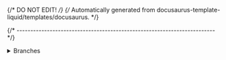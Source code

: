 {/* DO NOT EDIT! */}
{/* Automatically generated from docusaurus-template-liquid/templates/docusaurus. */}

{/* ------------------------------------------------------------------------ */}

<details>
<summary>Branches</summary>

The project uses multiple branches:

- `master`, with the latest stable version (default)
- `development`, with the current development version
- `website`, with the current content of the website; pushes to this branch automatically trigger publishes the main website

All development is done in the `development` branch, and contributions via
Pull Requests should be directed to this branch.

When new releases are published, the `development` branch is merged
into `master`.

</details>
